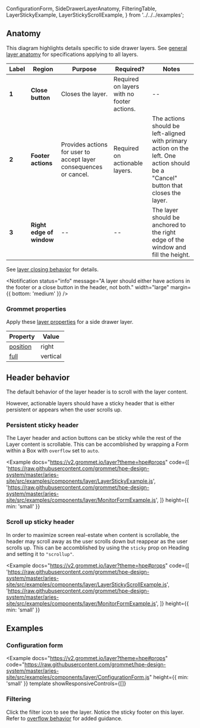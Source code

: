   ConfigurationForm,
  SideDrawerLayerAnatomy,
  FilteringTable,
  LayerStickyExample,
  LayerStickyScrollExample,
} from '../../../examples';

## Anatomy

This diagram highlights details specific to side drawer layers. See [general layer anatomy](/components/layer#anatomy) for specifications applying to all layers.

<Example plain>
  <SideDrawerLayerAnatomy />
</Example>

| Label | Region                   | Purpose                                                           | Required?                                  | Notes                                                                                                                             |
| ----- | ------------------------ | ----------------------------------------------------------------- | ------------------------------------------ | --------------------------------------------------------------------------------------------------------------------------------- |
| **1** | **Close button**         | Closes the layer.                                                 | Required on layers with no footer actions. | --                                                                                                                                |
| **2** | **Footer actions**       | Provides actions for user to accept layer consequences or cancel. | Required on actionable layers.             | The actions should be left-aligned with primary action on the left. One action should be a "Cancel" button that closes the layer. |
| **3** | **Right edge of window** | --                                                                | --                                         | The layer should be anchored to the right edge of the window and fill the height.                                                 |

See [layer closing behavior](/components/layer#layer-closing-behavior) for details.

<Notification
  status="info"
  message="A layer should either have actions in the footer or a close button in the header, not both."
  width="large"
  margin={{ bottom: 'medium' }}
/>

### Grommet properties

Apply these [layer properties](https://v2.grommet.io/layer#props) for a side drawer layer.

| Property                                         | Value    |
| ------------------------------------------------ | -------- |
| [position](https://v2.grommet.io/layer#position) | right    |
| [full](https://v2.grommet.io/layer#full)         | vertical |

## Header behavior

The default behavior of the layer header is to scroll with the layer content.

However, actionable layers should have a sticky header that is either persistent or appears when the user scrolls up.

### Persistent sticky header

The Layer header and action buttons can be sticky while the rest of the Layer content is scrollable. This can be accomblished by wrapping a Form within a Box with `overflow` set to `auto`.

<Example
  docs="https://v2.grommet.io/layer?theme=hpe#props"
  code={[
    'https://raw.githubusercontent.com/grommet/hpe-design-system/master/aries-site/src/examples/components/layer/LayerStickyExample.js',
    'https://raw.githubusercontent.com/grommet/hpe-design-system/master/aries-site/src/examples/components/layer/MonitorFormExample.js',
  ]}
  height={{ min: 'small' }}
>
  <LayerStickyExample />
</Example>

### Scroll up sticky header

In order to maximize screen real-estate when content is scrollable, the header may scroll away as the user scrolls down but reappear as the user scrolls up. This can be accomblished by using the `sticky` prop
on Heading and setting it to `"scrollup"`.

<Example
  docs="https://v2.grommet.io/layer?theme=hpe#props"
  code={[
    'https://raw.githubusercontent.com/grommet/hpe-design-system/master/aries-site/src/examples/components/layer/LayerStickyScrollExample.js',
    'https://raw.githubusercontent.com/grommet/hpe-design-system/master/aries-site/src/examples/components/layer/MonitorFormExample.js',
  ]}
  height={{ min: 'small' }}
>
  <LayerStickyScrollExample />
</Example>

## Examples

### Configuration form

<Example
  docs="https://v2.grommet.io/layer?theme=hpe#props"
  code="https://raw.githubusercontent.com/grommet/hpe-design-system/master/aries-site/src/examples/components/layer/ConfigurationForm.js"
  height={{ min: 'small' }}
  template
  showResponsiveControls={[]}
>
  <ConfigurationForm />
</Example>

### Filtering

Click the filter icon to see the layer. Notice the sticky footer on this layer. Refer to [overflow behavior](/components/layer#overflow-behavior) for added guidance.

<Example template showResponsiveControls={[]}>
  <FilteringTable />
</Example>
